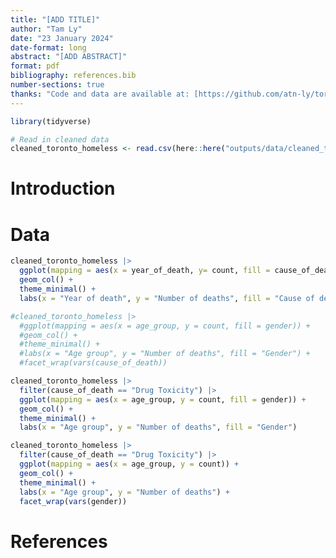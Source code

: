 ```yaml
---
title: "[ADD TITLE]"
author: "Tam Ly"
date: "23 January 2024"
date-format: long
abstract: "[ADD ABSTRACT]"
format: pdf
bibliography: references.bib
number-sections: true
thanks: "Code and data are available at: [https://github.com/atn-ly/toronto_homeless_deaths_by_cause](https://github.com/atn-ly/toronto_homeless_deaths_by_cause)"
---
```


```r
library(tidyverse)
```

```r
# Read in cleaned data
cleaned_toronto_homeless <- read.csv(here::here("outputs/data/cleaned_toronto_homeless.csv"))
```

# Introduction

# Data

```r
cleaned_toronto_homeless |> 
  ggplot(mapping = aes(x = year_of_death, y= count, fill = cause_of_death)) +
  geom_col() +
  theme_minimal() +
  labs(x = "Year of death", y = "Number of deaths", fill = "Cause of death")
```

```r
#cleaned_toronto_homeless |> 
  #ggplot(mapping = aes(x = age_group, y = count, fill = gender)) +
  #geom_col() +
  #theme_minimal() +
  #labs(x = "Age group", y = "Number of deaths", fill = "Gender") +
  #facet_wrap(vars(cause_of_death))
```

```r
cleaned_toronto_homeless |> 
  filter(cause_of_death == "Drug Toxicity") |> 
  ggplot(mapping = aes(x = age_group, y = count, fill = gender)) +
  geom_col() +
  theme_minimal() +
  labs(x = "Age group", y = "Number of deaths", fill = "Gender")
```

```r
cleaned_toronto_homeless |> 
  filter(cause_of_death == "Drug Toxicity") |> 
  ggplot(mapping = aes(x = age_group, y = count)) +
  geom_col() +
  theme_minimal() +
  labs(x = "Age group", y = "Number of deaths") +
  facet_wrap(vars(gender))
```

# References
